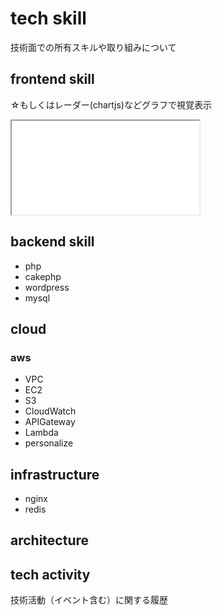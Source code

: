 # tech skill

技術面での所有スキルや取り組みについて

## frontend skill
☆もしくはレーダー(chartjs)などグラフで視覚表示

<iframe src="/test/"></iframe>

## backend skill
- php
- cakephp
- wordpress
- mysql

## cloud
### aws
- VPC
- EC2
- S3
- CloudWatch
- APIGateway
- Lambda
- personalize

## infrastructure
- nginx 
- redis

## architecture

## tech activity
技術活動（イベント含む）に関する履歴
